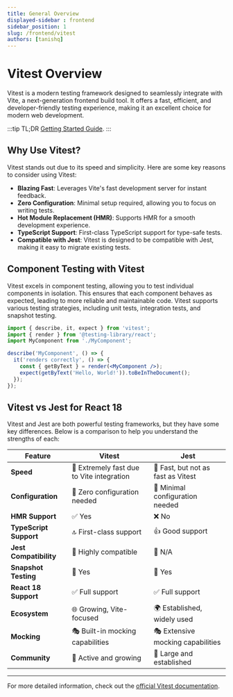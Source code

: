 ```yaml
---
title: General Overview
displayed-sidebar : frontend
sidebar_position: 1
slug: /frontend/vitest
authors: [tanishq]
---
```




# Vitest Overview

Vitest is a modern testing framework designed to seamlessly integrate with Vite, a next-generation frontend build tool. It offers a fast, efficient, and developer-friendly testing experience, making it an excellent choice for modern web development.

:::tip
TL;DR
[Getting Started Guide](./getting-started.mdx).
:::

## Why Use Vitest?

Vitest stands out due to its speed and simplicity. Here are some key reasons to consider using Vitest:

- **Blazing Fast**: Leverages Vite's fast development server for instant feedback.
- **Zero Configuration**: Minimal setup required, allowing you to focus on writing tests.
- **Hot Module Replacement (HMR)**: Supports HMR for a smooth development experience.
- **TypeScript Support**: First-class TypeScript support for type-safe tests.
- **Compatible with Jest**: Vitest is designed to be compatible with Jest, making it easy to migrate existing tests.

## Component Testing with Vitest

Vitest excels in component testing, allowing you to test individual components in isolation. This ensures that each component behaves as expected, leading to more reliable and maintainable code. Vitest supports various testing strategies, including unit tests, integration tests, and snapshot testing.

```jsx title='Example of a simple component test'
import { describe, it, expect } from 'vitest';
import { render } from '@testing-library/react';
import MyComponent from './MyComponent';

describe('MyComponent', () => {
  it('renders correctly', () => {
    const { getByText } = render(<MyComponent />);
    expect(getByText('Hello, World!')).toBeInTheDocument();
  });
});
```

## Vitest vs Jest for React 18

Vitest and Jest are both powerful testing frameworks, but they have some key differences. Below is a comparison to help you understand the strengths of each:


| Feature                | Vitest                                                     | Jest                                                       |
| ---------------------- | --------------------------------------------------------- | --------------------------------------------------------- |
| **Speed**              | 🚀 Extremely fast due to Vite integration                 | 🏃 Fast, but not as fast as Vitest                         |
| **Configuration**      | 🔧 Zero configuration needed                              | 🔧 Minimal configuration needed                           |
| **HMR Support**        | ✅ Yes                                                    | ❌ No                                                     |
| **TypeScript Support** | 🔝 First-class support                                    | 👍 Good support                                           |
| **Jest Compatibility** | 🤝 Highly compatible                                       | 🌟 N/A                                                    |
| **Snapshot Testing**  | 📸 Yes                                                    | 📸 Yes                                                    |
| **React 18 Support**  | ✅ Full support                                           | ✅ Full support                                            |
| **Ecosystem**          | 🌐 Growing, Vite-focused                                  | 🌍 Established, widely used                               |
| **Mocking**            | 🎭 Built-in mocking capabilities                           | 🎭 Extensive mocking capabilities                          |
| **Community**          | 👥 Active and growing                                     | 👥 Large and established                                  |


---

For more detailed information, check out the [official Vitest documentation](https://vitest.dev/).

